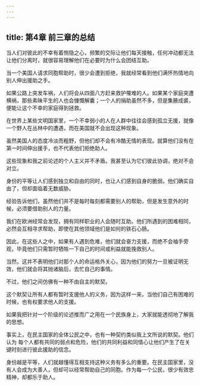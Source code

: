 ```yaml
---
---
---
```

title: 第4章 前三章的总结
---

当人们对彼此的不幸有着恻隐之心，频繁的交际让他们每天接触，任何冲动都无法让他们分离时，就很容易理解他们在必要时为什么会团结互助。

当一个美国人请求同胞帮助时，很少会遭到拒绝，我就经常看到他们满怀热情地向别人伸出援助之手。

如果公路上突发车祸，人们将会从四面八方赶来救护罹难的人。如果某个家庭突遭横祸，那些素昧平生的人也会慷慨解囊；一个人的捐助虽然不多，但是集腋成裘，便能让这个不幸的家庭得到拯救。

在世界上某些文明国家里，一个不幸弱小的人在人群中往往会感到孤立无援，就像一个野人在丛林中的遭遇，而在美国就不会出现这种现象。

虽然美国人的态度冷淡而粗野，但他们却不会有冷酷无情的表现。就算他们没有在第一时间伸出援手，也不代表他们拒绝助人。

这些现象和我之前论述的个人主义并不矛盾。我甚至认为它们彼此协调，绝对不会对立。

身份的平等让人们感到独立和自由的同时，也让人们感到自身的脆弱。他们确实自由了，但却面临着无数威胁。

经验告诉他们，虽然他们并不是每时每刻都需要别人的帮助，但是发生意外的时候，必须要借助别人的力量。

我们在欧洲经常会发现，拥有同样职业的人会随时互助。他们所遇到的困难相同，必然会互相寻求帮助，即使在其他领域他们是如何的铁石心肠。

因此，在这些人之中，如果有人遇到危难，他们就会奋力支援，而绝不会袖手旁观，毕竟他们只需暂时牺牲一下自己的时间或利益就能挽救别人。

当然，这并不表明他们对那个人的命运格外关心，因为他们的努力一旦被证明无效，他们就会将其抛诸脑后，去忙自己的事情。

不过，他们之间仿佛有一种不由自主的默契。

这个默契让所有人都有暂时支援他人的义务，因为这样一来，当他们自己有困难的时候，也有权要求他人的支援。

如果我把针对一个阶级的论述推而广之用在一个民族身上，大家就能透彻地了解我的思想。

事实上，在民主国家的全体公民之中，也有一种契约类似我上文所说的默契。他们认为 每个人都有共同的弱点和危险，他们的共同利益和同情心让他们产生了在关键时刻进行彼此援助的信念。

身份越是平等，人们就越懂得互相支持这种义务有多么的重要。在民主国家里，没有人会成为大善人，但却可以经常帮助自己的同胞。作为每一个公民，很少有效忠精神，却都乐于助人。